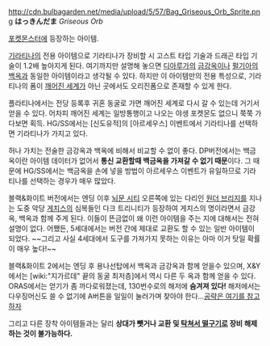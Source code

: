 http://cdn.bulbagarden.net/media/upload/5/57/Bag_Griseous_Orb_Sprite.png '''はっきんだま''' ''Griseous Orb''

[[포켓몬스터]]에 등장하는 아이템.

[[기라티나]]의 전용 아이템으로 기라티나가 장비할 시 고스트 타입 기술과 드래곤 타입 기술이 1.2배 높아지게 된다. 여기까지만 설명해 놓으면 [[디아루가]]의 [[금강옥]]이나 [[펄기아]]의 [[백옥]]과 동일한 아이템이라고 생각될 수 있다. 하지만 이 아이템만의 전용 특성으로, 기라티나의 폼이 [[깨어진 세계]]가 아닌 곳에서도 오리진폼으로 존재할 수 있게 한다.

플라티나에서는 전당 등록후 귀혼 동굴로 가면 깨어진 세계로 다시 갈 수 있는데 거기서 얻을 수 있다. 어차피 깨어진 세계는 일방통행이고 나오는 야생 포켓몬도 없으니 쭉쭉 가다보면 획득. HG/SS에서는 [신도유적]의 [아르세우스] 이벤트에서 기라티나를 선택하면 기라티나가 가지고 있다.

허나 가치는 전술한 금강옥과 백옥에 비해서 비교할 수 없이 좋다. DP버전에서는 백금옥이란 아이템 데이터가 없어서 '''통신 교환할때 백금옥을 가져갈 수 없기 때문'''이다. 그 때문에 HG/SS에서는 백금옥을 손에 넣을 방법이 아르세우스 이벤트가 유일하므로 기라티나를 선택하는 경우가 매우 많았다.

블랙&화이트 버전에서는 엔딩 이후 [[뇌문 시티]] 오른쪽에 있는 다리인 [[원더 브리지]]를 지나는 도중 악당 [[게치스]]의 심복들인 다크 트리니티가 등장하여 게치스의 명이라면서 금강옥, 백옥과 함께 주게 된다. 이들이 뜬금없이 왜 이런 아이템을 주는 지에 대해서는 전혀 설명이 없다. 어쨌든, 5세대에서는 버전 간에 제대로 교환도 할 수 있는 일반 아이템이 되었다. ~~그리고 사실 4세대에서 도구를 가져가지 못하는 이유는 아마 이거 탓일 확률이 매우 높다!~~

블랙&화이트 2에서는 엔딩 후 용나선탑에서 백옥과 금강옥과 함께 얻을수 있으며, X&Y에서는 [wiki:"지가르데" 끝의 동굴 최저층]에서 역시 다른 두 옥과 함께 얻을 수 있다. ORAS에서는 얻기가 좀 까다로워졌는데, 130번수로의 해저에 '''숨겨져 있다!''' 해저에서는 다우징머신도 쓸 수 없기에 A버튼을 일일이 눌러가며 찾아야 한다...[http://blog.naver.com/idol5/220218328871 공략은 여기를 참고하자]

그리고 다른 장착 아이템들과는 달리 '''상대가 뺏거나 교환 및 [[탁쳐서 떨구기]]로 장비 해제하는 것이 불가능하다.'''
